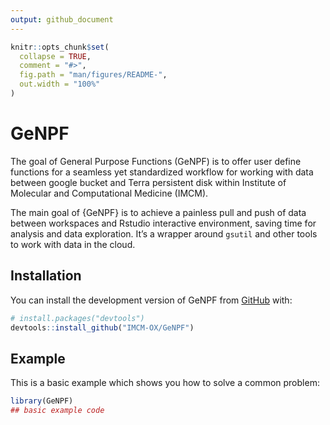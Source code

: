 ```yaml
---
output: github_document
---
```


<!-- README.md is generated from README.Rmd. Please edit that file -->

```r
knitr::opts_chunk$set(
  collapse = TRUE,
  comment = "#>",
  fig.path = "man/figures/README-",
  out.width = "100%"
)
```

# GeNPF

<!-- badges: start -->
<!-- badges: end -->

The goal of General Purpose Functions (GeNPF) is to offer user define functions for a seamless yet standardized workflow for working with data between google bucket and Terra persistent disk within Institute of Molecular and Computational Medicine (IMCM).

The main goal of {GeNPF} is to achieve a painless pull and push of data between workspaces and Rstudio interactive environment, saving time for analysis and data exploration. It's a wrapper around `gsutil` and other tools to work with data in the cloud.


## Installation

You can install the development version of GeNPF from [GitHub](https://github.com/) with:

``` r
# install.packages("devtools")
devtools::install_github("IMCM-OX/GeNPF")
```

## Example

This is a basic example which shows you how to solve a common problem:

```r
library(GeNPF)
## basic example code

```

